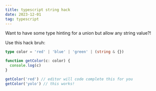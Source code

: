 ```yaml
---
title: typescript string hack
date: 2023-12-01
tag: typescript
---
```


Want to have some type hinting for a union but allow any string value?!

Use this hack bruh: 

```ts
type color = 'red' | 'blue' | 'green' | (string & {})

function getColor(c: color) {
  console.log(c)
}

getColor('red') // editor will code complete this for you
getColor('yolo') // this works!

```
